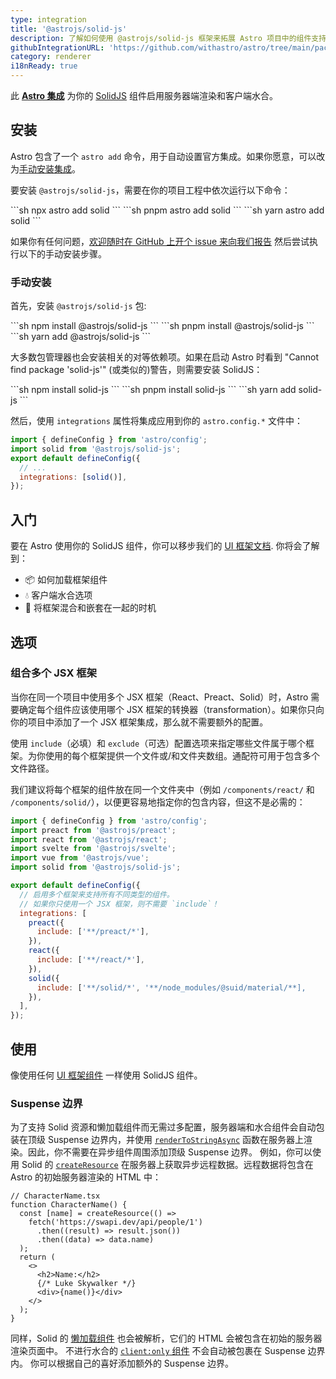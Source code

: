 ```yaml
---
type: integration
title: '@astrojs/solid-js'
description: 了解如何使用 @astrojs/solid-js 框架来拓展 Astro 项目中的组件支持
githubIntegrationURL: 'https://github.com/withastro/astro/tree/main/packages/integrations/solid/'
category: renderer
i18nReady: true
---
```


此 **[Astro 集成][astro-integration]** 为你的 [SolidJS](https://www.solidjs.com/) 组件启用服务器端渲染和客户端水合。

## 安装

Astro 包含了一个 `astro add` 命令，用于自动设置官方集成。如果你愿意，可以改为[手动安装集成](#手动安装)。

要安装 `@astrojs/solid-js`，需要在你的项目工程中依次运行以下命令：

<PackageManagerTabs>
  <Fragment slot="npm">
  ```sh
  npx astro add solid
  ```
  </Fragment>
  <Fragment slot="pnpm">
  ```sh
  pnpm astro add solid
  ```
  </Fragment>
  <Fragment slot="yarn">
  ```sh
  yarn astro add solid
  ```
  </Fragment>
</PackageManagerTabs>

如果你有任何问题，[欢迎随时在 GitHub 上开个 issue 来向我们报告](https://github.com/withastro/astro/issues) 然后尝试执行以下的手动安装步骤。

### 手动安装

首先，安装 `@astrojs/solid-js` 包:

<PackageManagerTabs>
  <Fragment slot="npm">
  ```sh
  npm install @astrojs/solid-js
  ```
  </Fragment>
  <Fragment slot="pnpm">
  ```sh
  pnpm install @astrojs/solid-js
  ```
  </Fragment>
  <Fragment slot="yarn">
  ```sh
  yarn add @astrojs/solid-js
  ```
  </Fragment>
</PackageManagerTabs>

大多数包管理器也会安装相关的对等依赖项。如果在启动 Astro 时看到 "Cannot find package 'solid-js'" (或类似的)警告，则需要安装 SolidJS：

<PackageManagerTabs>
  <Fragment slot="npm">
  ```sh
  npm install solid-js
  ```
  </Fragment>
  <Fragment slot="pnpm">
  ```sh
  pnpm install solid-js
  ```
  </Fragment>
  <Fragment slot="yarn">
  ```sh
  yarn add solid-js
  ```
  </Fragment>
</PackageManagerTabs>

然后，使用 `integrations` 属性将集成应用到你的 `astro.config.*` 文件中：

```js title="astro.config.mjs" ins={2} ins="solid()"
import { defineConfig } from 'astro/config';
import solid from '@astrojs/solid-js';
export default defineConfig({
  // ...
  integrations: [solid()],
});
```

## 入门

要在 Astro 使用你的 SolidJS 组件，你可以移步我们的 [UI 框架文档][astro-ui-frameworks]. 你将会了解到：

* 📦 如何加载框架组件
* 💧 客户端水合选项
* 🤝 将框架混合和嵌套在一起的时机

## 选项

### 组合多个 JSX 框架

当你在同一个项目中使用多个 JSX 框架（React、Preact、Solid）时，Astro 需要确定每个组件应该使用哪个 JSX 框架的转换器（transformation）。如果你只向你的项目中添加了一个 JSX 框架集成，那么就不需要额外的配置。

使用 `include`（必填）和 `exclude`（可选）配置选项来指定哪些文件属于哪个框架。为你使用的每个框架提供一个文件或/和文件夹数组。通配符可用于包含多个文件路径。

我们建议将每个框架的组件放在同一个文件夹中（例如 `/components/react/` 和 `/components/solid/`），以便更容易地指定你的包含内容，但这不是必需的：

```js title="astro.config.mjs"
import { defineConfig } from 'astro/config';
import preact from '@astrojs/preact';
import react from '@astrojs/react';
import svelte from '@astrojs/svelte';
import vue from '@astrojs/vue';
import solid from '@astrojs/solid-js';

export default defineConfig({
  // 启用多个框架来支持所有不同类型的组件。
  // 如果你只使用一个 JSX 框架，则不需要 `include`！
  integrations: [
    preact({
      include: ['**/preact/*'],
    }),
    react({
      include: ['**/react/*'],
    }),
    solid({
      include: ['**/solid/*', '**/node_modules/@suid/material/**],
    }),
  ],
});
```

## 使用
像使用任何 [UI 框架组件](/zh-cn/core-concepts/framework-components/) 一样使用 SolidJS 组件。
### Suspense 边界
为了支持 Solid 资源和懒加载组件而无需过多配置，服务器端和水合组件会自动包装在顶级 Suspense 边界内，并使用 [`renderToStringAsync`][solid-render-to-string-async] 函数在服务器上渲染。因此，你不需要在异步组件周围添加顶级 Suspense 边界。
例如，你可以使用 Solid 的 [`createResource`][solid-create-resource] 在服务器上获取异步远程数据。远程数据将包含在 Astro 的初始服务器渲染的 HTML 中：

```tsx
// CharacterName.tsx
function CharacterName() {
  const [name] = createResource(() =>
    fetch('https://swapi.dev/api/people/1')
      .then((result) => result.json())
      .then((data) => data.name)
  );
  return (
    <>
      <h2>Name:</h2>
      {/* Luke Skywalker */}
      <div>{name()}</div>
    </>
  );
}
```

同样，Solid 的 [懒加载组件][solid-lazy-components] 也会被解析，它们的 HTML 会被包含在初始的服务器渲染页面中。
不进行水合的 [`client:only` 组件][astro-client-only] 不会自动被包裹在 Suspense 边界内。
你可以根据自己的喜好添加额外的 Suspense 边界。

[astro-integration]: /zh-cn/guides/integrations-guide/

[astro-ui-frameworks]: /zh-cn/core-concepts/framework-components/#使用框架组件

[astro-client-only]: /zh-cn/reference/directives-reference/#clientonly

[solid-render-to-string-async]: https://www.solidjs.com/docs/latest/api#rendertostringasync

[solid-create-resource]: https://www.solidjs.com/docs/latest/api#createresource

[solid-lazy-components]: https://www.solidjs.com/docs/latest/api#lazy